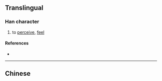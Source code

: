 {{character info/new}}
{{also|覺}}
==Translingual==

===Han character===
{{Han char|rn=67|rad=文|as=07|sn=11|four=|canj=YKBUU|ids=⿱文見}}

# to [[perceive]], [[feel]]

====References====
* {{Han ref|kx=0477.091|dkj=13466|dj=0835.070|hdz=80028.070|uh=658D|ud=25997}}

----

==Chinese==
{{zh-see|覺|v}}